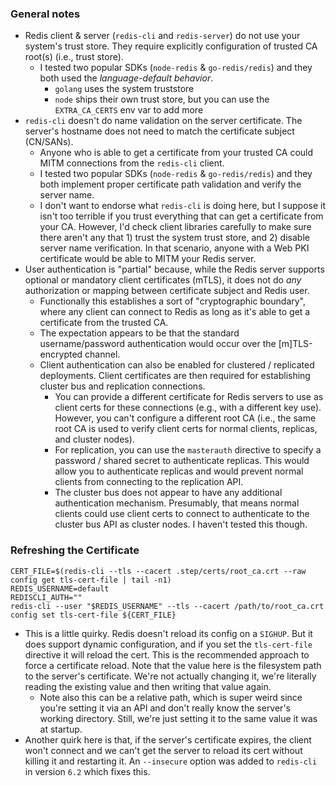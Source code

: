 ### General notes
- Redis client & server (`redis-cli` and `redis-server`) do not use your system's trust store. They require explicitly configuration of trusted CA root(s) (i.e., trust store).
    - I tested two popular SDKs (`node-redis` & `go-redis/redis`) and they both used the *language-default behavior*.
        - `golang` uses the system truststore
        - `node` ships their own trust store, but you can use the `EXTRA_CA_CERTS` env var to add more
- `redis-cli` doesn't do name validation on the server certificate. The server's hostname does not need to match the certificate subject (CN/SANs).
    - Anyone who is able to get a certificate from your trusted CA could MITM connections from the `redis-cli` client.
    - I tested two popular SDKs (`node-redis` & `go-redis/redis`) and they both implement proper certificate path validation and verify the server name.
    - I don't want to endorse what `redis-cli` is doing here, but I suppose it isn't too terrible if you trust everything that can get a certificate from your CA. However, I'd check client libraries carefully to make sure there aren't any that 1) trust the system trust store, and 2) disable server name verification. In that scenario, anyone with a Web PKI certificate would be able to MITM your Redis server.
- User authentication is "partial" because, while the Redis server supports optional or mandatory client certificates (mTLS), it does not do *any* authorization or mapping between certificate subject and Redis user.
    - Functionally this establishes a sort of "cryptographic boundary", where any client can connect to Redis as long as it's able to get a certificate from the trusted CA.
    - The expectation appears to be that the standard username/password authentication would occur over the [m]TLS-encrypted channel.
    - Client authentication can also be enabled for clustered / replicated deployments. Client certificates are then required for establishing cluster bus and replication connections.
        - You can provide a different certificate for Redis servers to use as client certs for these connections (e.g., with a different key use). However, you can't configure a different root CA (i.e., the same root CA is used to verify client certs for normal clients, replicas, and cluster nodes).
        - For replication, you can use the `masterauth` directive to specify a password / shared secret to authenticate replicas. This would allow you to authenticate replicas and would prevent normal clients from connecting to the replication API.
        - The cluster bus does not appear to have any additional authentication mechanism. Presumably, that means normal clients could use client certs to connect to authenticate to the cluster bus API as cluster nodes. I haven't tested this though.

### Refreshing the Certificate

```shell
CERT_FILE=$(redis-cli --tls --cacert .step/certs/root_ca.crt --raw config get tls-cert-file | tail -n1)
REDIS_USERNAME=default
REDISCLI_AUTH=""
redis-cli --user "$REDIS_USERNAME" --tls --cacert /path/to/root_ca.crt config set tls-cert-file ${CERT_FILE}
```

- This is a little quirky. Redis doesn't reload its config on a `SIGHUP`. But it does support dynamic configuration, and if you set the `tls-cert-file` directive it will reload the cert.
  This is the recommended approach to force a certificate reload.
  Note that the value here is the filesystem path to the server's certificate.
  We're not actually changing it, we're literally reading the existing value and then writing that value again.
    - Note also this can be a relative path, which is super weird since you're setting it via an API and don't really know the server's working directory. Still, we're just setting it to the same value it was at startup.
- Another quirk here is that, if the server's certificate expires, the client won't connect and we can't get the server to reload its cert without killing it and restarting it.
  An `--insecure` option was added to `redis-cli` in version `6.2` which fixes this.